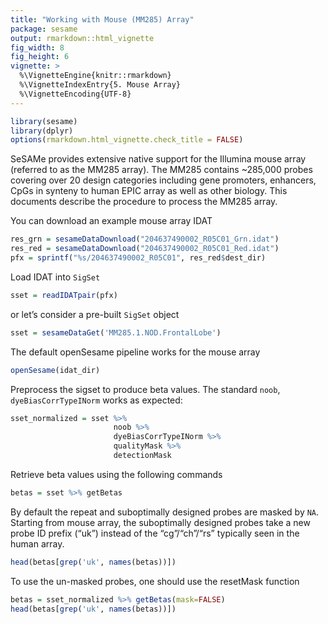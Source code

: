 ```yaml
---
title: "Working with Mouse (MM285) Array"
package: sesame
output: rmarkdown::html_vignette
fig_width: 8
fig_height: 6
vignette: >
  %\VignetteEngine{knitr::rmarkdown}
  %\VignetteIndexEntry{5. Mouse Array}
  %\VignetteEncoding{UTF-8}
---
```


```r
library(sesame)
library(dplyr)
options(rmarkdown.html_vignette.check_title = FALSE)
```

SeSAMe provides extensive native support for the Illumina mouse array
(referred to as the MM285 array).
The MM285 contains ~285,000 probes covering over 20 design categories including
gene promoters, enhancers, CpGs in synteny to human EPIC array as well as other
biology. This documents describe the procedure to process the MM285 array.

You can download an example mouse array IDAT
```r
res_grn = sesameDataDownload("204637490002_R05C01_Grn.idat")
res_red = sesameDataDownload("204637490002_R05C01_Red.idat")
pfx = sprintf("%s/204637490002_R05C01", res_red$dest_dir)
```

Load IDAT into `SigSet`
```r
sset = readIDATpair(pfx)
```

or let's consider a pre-built `SigSet` object
```r
sset = sesameDataGet('MM285.1.NOD.FrontalLobe')
```

The default openSesame pipeline works for the mouse array
```r
openSesame(idat_dir)
```

Preprocess the sigset to produce beta values.
The standard `noob`, `dyeBiasCorrTypeINorm` works as expected:
```r
sset_normalized = sset %>%
                       noob %>%
                       dyeBiasCorrTypeINorm %>%
                       qualityMask %>%
                       detectionMask
```
Retrieve beta values using the following commands
```r
betas = sset %>% getBetas
```

By default the repeat and suboptimally designed probes are masked by `NA`.
Starting from mouse array, the suboptimally designed probes take a new
probe ID prefix ("uk") instead of the "cg"/"ch"/"rs" typically seen in
the human array.
```r
head(betas[grep('uk', names(betas))])
```

To use the un-masked probes, one should use the resetMask function
```r
betas = sset_normalized %>% getBetas(mask=FALSE)
head(betas[grep('uk', names(betas))])
```



